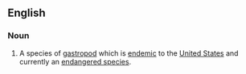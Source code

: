 {{wikipedia}}
==English==
===Noun===
{{en-noun|-}}
#{{zoology}} A species of [[gastropod]] which is [[endemic]] to the [[United States]] and currently an [[endangered species]].